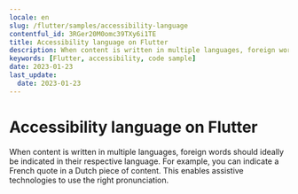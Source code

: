 ```yaml
---
locale: en
slug: /flutter/samples/accessibility-language
contentful_id: 3RGer20M0omc39TXy6i1TE
title: Accessibility language on Flutter
description: When content is written in multiple languages, foreign words should ideally be indicated in their respective language.
keywords: [Flutter, accessibility, code sample]
date: 2023-01-23
last_update:
  date: 2023-01-23
---
```


# Accessibility language on Flutter

When content is written in multiple languages, foreign words should ideally be indicated in their respective language. For example, you can indicate a French quote in a Dutch piece of content. This enables assistive technologies to use the right pronunciation.

<CodeSample id="accessibility-language" platform="flutter" locale="en"/>
